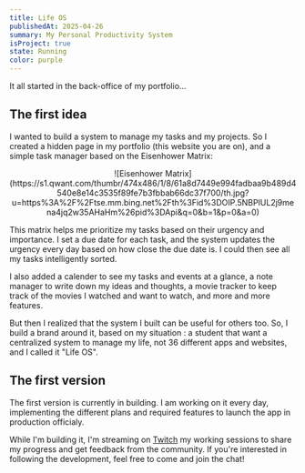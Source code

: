 ```yaml
---
title: Life OS
publishedAt: 2025-04-26
summary: My Personal Productivity System
isProject: true
state: Running
color: purple
---
```


It all started in the back-office of my portfolio...

## The first idea

I wanted to build a system to manage my tasks and my projects. So I created a hidden page in my portfolio (this website you are on), and a simple task manager based on the Eisenhower Matrix:

<center>![Eisenhower Matrix](https://s1.qwant.com/thumbr/474x486/1/8/61a8d7449e994fadbaa9b489d4540e8e14c3535f89fe7b3fbbab66dc37f700/th.jpg?u=https%3A%2F%2Ftse.mm.bing.net%2Fth%3Fid%3DOIP.5NBPIUL2j9mena4jq2w35AHaHm%26pid%3DApi&q=0&b=1&p=0&a=0)</center>

This matrix helps me prioritize my tasks based on their urgency and importance. I set a due date for each task, and the system updates the urgency every day based on how close the due date is. I could then see all my tasks intelligently sorted.

I also added a calender to see my tasks and events at a glance, a note manager to write down my ideas and thoughts, a movie tracker to keep track of the movies I watched and want to watch, and more and more features.

But then I realized that the system I built can be useful for others too. So, I build a brand around it, based on my situation : a student that want a centralized system to manage my life, not 36 different apps and websites, and I called it "Life OS".

## The first version

The first version is currently in building. I am working on it every day, implementing the different plans and required features to launch the app in production officialy.

While I'm building it, I'm streaming on [Twitch](https://twitch.tv/maximeduhamel) my working sessions to share my progress and get feedback from the community. If you're interested in following the development, feel free to come and join the chat!